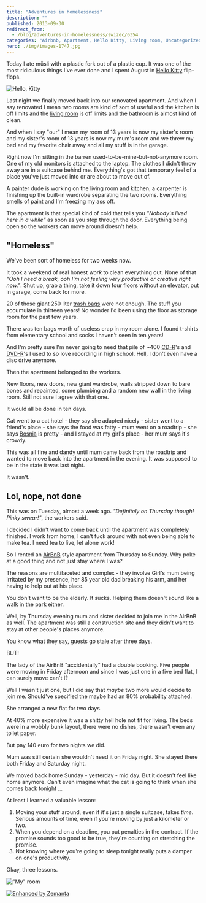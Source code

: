 ```yaml
---
title: "Adventures in homelessness"
description: ""
published: 2013-09-30
redirect_from:
  - /blog/adventures-in-homelessness/swizec/6354
categories: "Airbnb, Apartment, Hello Kitty, Living room, Uncategorized"
hero: ./img/images-1747.jpg
---
```


Today I ate müsli with a plastic fork out of a plastic cup. It was one of the most ridiculous things I've ever done and I spent August in [Hello Kitty](http://en.wikipedia.org/wiki/Hello_Kitty "Hello Kitty") flip-flops.

![Hello, Kitty](./img/images-1747.jpg "Hello, Kitty")

Last night we finally moved back into our renovated apartment. And when I say renovated I mean two rooms are kind of sort of useful and the kitchen is off limits and the [living room](http://en.wikipedia.org/wiki/Living_room "Living room") is off limits and the bathroom is almost kind of clean.

And when I say "our" I mean my room of 13 years is now my sister's room and my sister's room of 13 years is now my mum's room and we threw my bed and my favorite chair away and all my stuff is in the garage.

Right now I'm sitting in the barren used-to-be-mine-but-not-anymore room. One of my old monitors is attached to the laptop. The clothes I didn't throw away are in a suitcase behind me. Everything's got that temporary feel of a place you've just moved into or are about to move out of.

A painter dude is working on the living room and kitchen, a carpenter is finishing up the built-in wardrobe separating the two rooms. Everything smells of paint and I'm freezing my ass off.

The apartment is that special kind of cold that tells you _"Nobody's lived here in a while"_ as soon as you step through the door. Everything being open so the workers can move around doesn't help.

## "Homeless"

We've been sort of homeless for two weeks now.

It took a weekend of real honest _work_ to clean everything out. None of that _"Ooh I need a break, ooh I'm not feeling very productive or creative right now."_. Shut up, grab a thing, take it down four floors without an elevator, put in garage, come back for more.

20 of those giant 250 liter [trash bags](http://en.wikipedia.org/wiki/Bin_bag "Bin bag") were not enough. The stuff you accumulate in thirteen years! No wonder I'd been using the floor as storage room for the past few years.

There was ten bags worth of useless crap in my room alone. I found t-shirts from elementary school and socks I haven't seen in ten years!

And I'm pretty sure I'm never going to need that pile of ~400 [CD-R](http://en.wikipedia.org/wiki/CD-R "CD-R")'s and [DVD-R](http://en.wikipedia.org/wiki/DVD-R "DVD-R")'s I used to so love recording in high school. Hell, I don't even have a disc drive anymore.

Then the apartment belonged to the workers.

New floors, new doors, new giant wardrobe, walls stripped down to bare bones and repainted, some plumbing and a random new wall in the living room. Still not sure I agree with that one.

It would all be done in ten days.

Cat went to a cat hotel - they say she adapted nicely - sister went to a friend's place - she says the food was fatty - mum went on a roadtrip - she says [Bosnia](<http://maps.google.com/maps?ll=44.0,18.0&spn=10.0,10.0&q=44.0,18.0 (Bosnia%20and%20Herzegovina)&t=h> "Bosnia and Herzegovina") is pretty - and I stayed at my girl's place - her mum says it's crowdy.

This was all fine and dandy until mum came back from the roadtrip and wanted to move back into the apartment in the evening. It was supposed to be in the state it was last night.

It wasn't.

## Lol, nope, not done

This was on Tuesday, almost a week ago. _"Definitely on Thursday though! Pinky swear!"_, the workers said.

I decided I didn't want to come back until the apartment was completely finished. I work from home, I can't fuck around with not even being able to make tea. I need tea to live, let alone work!

So I rented an [AirBnB](http://www.airbnb.com/ "Airbnb") style apartment from Thursday to Sunday. Why poke at a good thing and not just stay where I was?

The reasons are multifaceted and complex - they involve Girl's mum being irritated by my presence, her 85 year old dad breaking his arm, and her having to help out at his place.

You don't want to be the elderly. It sucks. Helping them doesn't sound like a walk in the park either.

Well, by Thursday evening mum and sister decided to join me in the AirBnB as well. The apartment was still a construction site and they didn't want to stay at other people's places anymore.

You know what they say, guests go stale after three days.

BUT!

The lady of the AirBnB "accidentally" had a double booking. Five people were moving in Friday afternoon and since I was just one in a five bed flat, I can surely move can't I?

Well I wasn't just one, but I did say that _maybe_ two more would decide to join me. Should've specified the maybe had an 80% probability attached.

She arranged a new flat for two days.

At 40% more expensive it was a shitty hell hole not fit for living. The beds were in a wobbly bunk layout, there were no dishes, there wasn't even any toilet paper.

But pay 140 euro for two nights we did.

Mum was still certain she wouldn't need it on Friday night. She stayed there both Friday and Saturday night.

We moved back home Sunday - yesterday - mid day. But it doesn't feel like home anymore. Can't even imagine what the cat is going to think when she comes back tonight ...

At least I learned a valuable lesson:

1.  Moving your stuff around, even if it's just a single suitcase, takes _time_. Serious amounts of time, even if you're moving by just a kilometer or two.
2.  When you depend on a deadline, you put penalties in the contract. If the promise sounds too good to be true, they're counting on stretching the promise.
3.  Not knowing where you're going to sleep tonight really puts a damper on one's productivity.

Okay, three lessons.

!["My" room](./img/My-roomibfhb4.jpeg '"My" room')

[![Enhanced by Zemanta](http://img.zemanta.com/zemified_e.png?x-id=2add8d3a-5e4c-4194-a0fb-5cf72f4dd0f7)](http://www.zemanta.com/?px "Enhanced by Zemanta")
